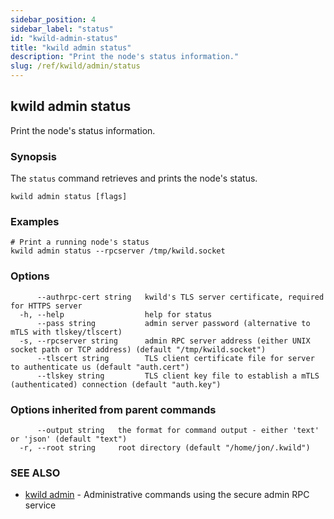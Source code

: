 ```yaml
---
sidebar_position: 4
sidebar_label: "status"
id: "kwild-admin-status"
title: "kwild admin status"
description: "Print the node's status information."
slug: /ref/kwild/admin/status
---
```


## kwild admin status

Print the node's status information.

### Synopsis

The `status` command retrieves and prints the node's status.

```
kwild admin status [flags]
```

### Examples

```
# Print a running node's status
kwild admin status --rpcserver /tmp/kwild.socket
```

### Options

```
      --authrpc-cert string   kwild's TLS server certificate, required for HTTPS server
  -h, --help                  help for status
      --pass string           admin server password (alternative to mTLS with tlskey/tlscert)
  -s, --rpcserver string      admin RPC server address (either UNIX socket path or TCP address) (default "/tmp/kwild.socket")
      --tlscert string        TLS client certificate file for server to authenticate us (default "auth.cert")
      --tlskey string         TLS client key file to establish a mTLS (authenticated) connection (default "auth.key")
```

### Options inherited from parent commands

```
      --output string   the format for command output - either 'text' or 'json' (default "text")
  -r, --root string     root directory (default "/home/jon/.kwild")
```

### SEE ALSO

* [kwild admin](/docs/ref/kwild/admin)	 - Administrative commands using the secure admin RPC service

